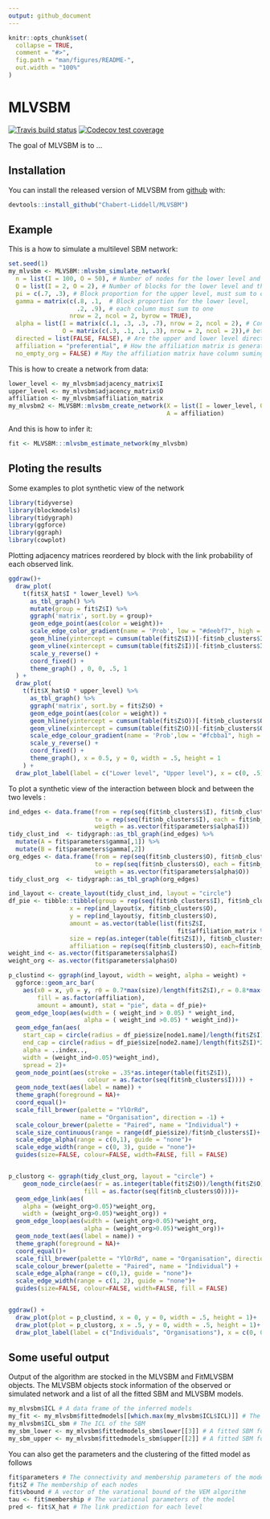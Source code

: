 ```yaml
---
output: github_document
---
```


<!-- README.md is generated from README.Rmd. Please edit that file -->

```r
knitr::opts_chunk$set(
  collapse = TRUE,
  comment = "#>",
  fig.path = "man/figures/README-",
  out.width = "100%"
)
```
# MLVSBM

<!-- badges: start -->
[![Travis build status](https://travis-ci.org/Chabert-Liddell/MLVSBM.svg?branch=master)](https://travis-ci.org/Chabert-Liddell/MLVSBM)
  [![Codecov test coverage](https://codecov.io/gh/Chabert-Liddell/MLVSBM/branch/master/graph/badge.svg)](https://codecov.io/gh/Chabert-Liddell/MLVSBM?branch=master)
<!-- badges: end -->

The goal of MLVSBM is to ...

## Installation

You can install the released version of MLVSBM from [github](https://github.com) with:

```r
devtools::install_github("Chabert-Liddell/MLVSBM")
```

## Example

This is a how to simulate a multilevel SBM network:

```r
set.seed(1)
my_mlvsbm <- MLVSBM::mlvsbm_simulate_network(
  n = list(I = 100, O = 50), # Number of nodes for the lower level and the upper level
  Q = list(I = 2, O = 2), # Number of blocks for the lower level and the upper level
  pi = c(.7, .3), # Block proportion for the upper level, must sum to one
  gamma = matrix(c(.8, .1,  # Block proportion for the lower level,
                   .2, .9), # each column must sum to one
                 nrow = 2, ncol = 2, byrow = TRUE),  
  alpha = list(I = matrix(c(.1, .3, .3, .7), nrow = 2, ncol = 2), # Connection matrix
               O = matrix(c(.3, .1, .1, .3), nrow = 2, ncol = 2)),# between blocks
  directed = list(FALSE, FALSE), # Are the upper and lower level directed or not ?
  affiliation = "preferential", # How the affiliation matrix is generated
  no_empty_org = FALSE) # May the affiliation matrix have column suming to 0
```

This is how to create a network from data:
```r
lower_level <- my_mlvsbm$adjacency_matrix$I
upper_level <- my_mlvsbm$adjacency_matrix$O
affiliation <- my_mlvsbm$affiliation_matrix
my_mlvsbm2 <- MLVSBM::mlvsbm_create_network(X = list(I = lower_level, O = upper_level),
                                            A = affiliation)
```

And this is how to infer it:
```r
fit <- MLVSBM:::mlvsbm_estimate_network(my_mlvsbm)
```


## Ploting the results

Some examples to plot synthetic view of the network

```r
library(tidyverse)
library(blockmodels)
library(tidygraph)
library(ggforce)
library(ggraph)
library(cowplot)
```

Plotting adjacency matrices reordered by block with the link probability of each observed link.

```r
ggdraw()+
  draw_plot(
    t(fit$X_hat$I * lower_level) %>% 
      as_tbl_graph() %>% 
      mutate(group = fit$Z$I) %>% 
      ggraph('matrix', sort.by = group)+
      geom_edge_point(aes(color = weight))+
      scale_edge_color_gradient(name = 'Prob', low = "#deebf7", high = "#08519c") +
      geom_hline(yintercept = cumsum(table(fit$Z$I))[-fit$nb_clusters$I]+.5) +
      geom_vline(xintercept = cumsum(table(fit$Z$I))[-fit$nb_clusters$I]+.5) +
      scale_y_reverse() +
      coord_fixed() +
      theme_graph() , 0, 0, .5, 1
  ) +
  draw_plot(
    t(fit$X_hat$O * upper_level) %>% 
      as_tbl_graph() %>% 
      ggraph('matrix', sort.by = fit$Z$O) +
      geom_edge_point(aes(color = weight)) +
      geom_hline(yintercept = cumsum(table(fit$Z$O))[-fit$nb_clusters$O]+.5) +
      geom_vline(xintercept = cumsum(table(fit$Z$O))[-fit$nb_clusters$O]+.5) +
      scale_edge_colour_gradient(name = 'Prob',low = "#fcbba1", high = "#67000d") +
      scale_y_reverse() +
      coord_fixed() + 
      theme_graph(), x = 0.5, y = 0, width = .5, height = 1  
    ) +
  draw_plot_label(label = c("Lower level", "Upper level"), x = c(0, .5), y = c(.9, .9))
```

To plot a synthetic view of the interaction between block and between the two levels :

```r


ind_edges <- data.frame(from = rep(seq(fit$nb_clusters$I), fit$nb_clusters$I),
                        to = rep(seq(fit$nb_clusters$I), each = fit$nb_clusters$I),
                        weigth = as.vector(fit$parameters$alpha$I))
tidy_clust_ind  <- tidygraph::as_tbl_graph(ind_edges) %>% 
  mutate(A = fit$parameters$gamma[,1]) %>% 
  mutate(B = fit$parameters$gamma[,2]) 
org_edges <- data.frame(from = rep(seq(fit$nb_clusters$O), fit$nb_clusters$O),
                        to = rep(seq(fit$nb_clusters$O), each = fit$nb_clusters$O),
                        weigth = as.vector(fit$parameters$alpha$O))
tidy_clust_org  <- tidygraph::as_tbl_graph(org_edges)

ind_layout <- create_layout(tidy_clust_ind, layout = "circle")
df_pie <- tibble::tibble(group = rep(seq(fit$nb_clusters$I), fit$nb_clusters$O),
                 x = rep(ind_layout$x, fit$nb_clusters$O),
                 y = rep(ind_layout$y, fit$nb_clusters$O),
                 amount = as.vector(table(list(fit$Z$I, 
                                               fit$affiliation_matrix %*% fit$Z$O))),
                 size = rep(as.integer(table(fit$Z$I)), fit$nb_clusters$O),
                 affiliation = rep(seq(fit$nb_clusters$O), each=fit$nb_clusters$I))
weight_ind <- as.vector(fit$parameters$alpha$I)
weight_org <- as.vector(fit$parameters$alpha$O)

p_clustind <- ggraph(ind_layout, width = weight, alpha = weight) +
  ggforce::geom_arc_bar(
    aes(x0 = x, y0 = y, r0 = 0.7*max(size)/length(fit$Z$I),r = 0.8*max(size)/length(fit$Z$I),
        fill = as.factor(affiliation), 
        amount = amount), stat = "pie", data = df_pie)+
  geom_edge_loop(aes(width = ( weight_ind > 0.05) * weight_ind, 
                     alpha = ( weight_ind >0.05) * weight_ind))+
  geom_edge_fan(aes(
    start_cap = circle(radius = df_pie$size[node1.name]/length(fit$Z$I)*25, "mm"),
    end_cap = circle(radius = df_pie$size[node2.name]/length(fit$Z$I)*25, "mm"),
    alpha = ..index.., 
    width = (weight_ind>0.05)*weight_ind), 
    spread = 2)+
  geom_node_point(aes(stroke = .35*as.integer(table(fit$Z$I)), 
                      colour = as.factor(seq(fit$nb_clusters$I)))) +
  geom_node_text(aes(label = name)) +
  theme_graph(foreground = NA)+
  coord_equal()+
  scale_fill_brewer(palette = "YlOrRd", 
                    name = "Organisation", direction = -1) +
  scale_colour_brewer(palette = "Paired", name = "Individual") +
  scale_size_continuous(range = range(df_pie$size)/fit$nb_clusters$I)+
  scale_edge_alpha(range = c(0,1), guide = "none")+
  scale_edge_width(range = c(0, 3), guide = "none")+
  guides(size=FALSE, colour=FALSE, width=FALSE, fill = FALSE)


p_clustorg <- ggraph(tidy_clust_org, layout = "circle") +
    geom_node_circle(aes(r = as.integer(table(fit$Z$O))/length(fit$Z$O),
                     fill = as.factor(seq(fit$nb_clusters$O))))+
  geom_edge_link(aes(
    alpha = (weight_org>0.05)*weight_org, 
    width = (weight_org>0.05)*weight_org)) +
  geom_edge_loop(aes(width = (weight_org>0.05)*weight_org, 
                     alpha = (weight_org>0.05)*weight_org))+
  geom_node_text(aes(label = name)) +
  theme_graph(foreground = NA)+
  coord_equal()+
  scale_fill_brewer(palette = "YlOrRd", name = "Organisation", direction = -1) +
  scale_colour_brewer(palette = "Paired", name = "Individual") +
  scale_edge_alpha(range = c(0,1), guide = "none")+
  scale_edge_width(range = c(1, 2), guide = "none")+
  guides(size=FALSE, colour=FALSE, width=FALSE, fill = FALSE)


ggdraw() +
  draw_plot(plot = p_clustind, x = 0, y = 0, width = .5, height = 1)+
  draw_plot(plot = p_clustorg, x = .5, y = 0, width = .5, height = 1)+
  draw_plot_label(label = c("Individuals", "Organisations"), x = c(0, 0.5))
```

## Some useful output
Output of the algorithm are stocked in the MLVSBM and FitMLVSBM objects.
The MLVSBM objects stock information of the observed or simulated network and a
list of all the fitted SBM and MLVSBM models.
```r
my_mlvsbm$ICL # A data frame of the inferred models 
my_fit <- my_mlvsbm$fittedmodels[[which.max(my_mlvsbm$ICL$ICL)]] # The fitted model with index  the highest ICL
my_mlvsbm$ICL_sbm # The ICL of the SBM
my_sbm_lower <- my_mlvsbm$fittedmodels_sbm$lower[[3]] # A fitted SBM for the lower level with 3 blocks
my_sbm_upper <- my_mlvsbm$fittedmodels_sbm$upper[[2]] # A fitted SBM for the upper level with 2 blocks
```

You can also get the parameters and the clustering of the fitted model as follows
```r
fit$parameters # The connectivity and membership parameters of the model
fit$Z # The membership of each nodes
fit$vbound # A vector of the varational bound of the VEM algorithm
tau <- fit$membership # The variational parameters of the model
pred <- fit$X_hat # The link prediction for each level
```
